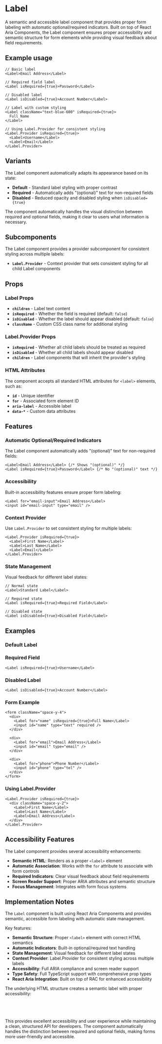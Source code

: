 

<Meta of={LabelStories} />

# Label
A semantic and accessible label component that provides proper form labeling with automatic optional/required indicators. Built on top of React Aria Components, the Label component ensures proper accessibility and semantic structure for form elements while providing visual feedback about field requirements.

## Example usage
```tsx
// Basic label
<Label>Email Address</Label>

// Required field label
<Label isRequired={true}>Password</Label>

// Disabled label
<Label isDisabled={true}>Account Number</Label>

// Label with custom styling
<Label className="text-blue-600" isRequired={true}>
  Full Name
</Label>

// Using Label.Provider for consistent styling
<Label.Provider isRequired={true}>
  <Label>Username</Label>
  <Label>Email</Label>
</Label.Provider>
```

## Variants

The Label component automatically adapts its appearance based on its state:

* **Default** - Standard label styling with proper contrast
* **Required** - Automatically adds "(optional)" text for non-required fields
* **Disabled** - Reduced opacity and disabled styling when `isDisabled={true}`

The component automatically handles the visual distinction between required and optional fields, making it clear to users what information is necessary.

<Canvas of={LabelStories.Default} />

## Subcomponents

The Label component provides a provider subcomponent for consistent styling across multiple labels:

- **`Label.Provider`** - Context provider that sets consistent styling for all child Label components

## Props

### Label Props
- **`children`** - Label text content
- **`isRequired`** - Whether the field is required (default: `false`)
- **`isDisabled`** - Whether the label should appear disabled (default: `false`)
- **`className`** - Custom CSS class name for additional styling

### Label.Provider Props
- **`isRequired`** - Whether all child labels should be treated as required
- **`isDisabled`** - Whether all child labels should appear disabled
- **`children`** - Label components that will inherit the provider's styling

### HTML Attributes
The component accepts all standard HTML attributes for `<label>` elements, such as:
- **`id`** - Unique identifier
- **`for`** - Associated form element ID
- **`aria-label`** - Accessible label
- **`data-*`** - Custom data attributes

## Features

### Automatic Optional/Required Indicators
The Label component automatically adds "(optional)" text for non-required fields:
```tsx
<Label>Email Address</Label> {/* Shows "(optional)" */}
<Label isRequired={true}>Password</Label> {/* No "(optional)" text */}
```

### Accessibility
Built-in accessibility features ensure proper form labeling:
```tsx
<Label for="email-input">Email Address</Label>
<input id="email-input" type="email" />
```

### Context Provider
Use `Label.Provider` to set consistent styling for multiple labels:
```tsx
<Label.Provider isRequired={true}>
  <Label>First Name</Label>
  <Label>Last Name</Label>
  <Label>Email</Label>
</Label.Provider>
```

### State Management
Visual feedback for different label states:
```tsx
// Normal state
<Label>Standard Label</Label>

// Required state
<Label isRequired={true}>Required Field</Label>

// Disabled state
<Label isDisabled={true}>Disabled Field</Label>
```

## Examples

### Default Label
<Canvas of={LabelStories.Default} />

### Required Field
```tsx
<Label isRequired={true}>Username</Label>
```

### Disabled Label
```tsx
<Label isDisabled={true}>Account Number</Label>
```

### Form Example
```tsx
<form className="space-y-4">
  <div>
    <Label for="name" isRequired={true}>Full Name</Label>
    <input id="name" type="text" required />
  </div>

  <div>
    <Label for="email">Email Address</Label>
    <input id="email" type="email" />
  </div>

  <div>
    <Label for="phone">Phone Number</Label>
    <input id="phone" type="tel" />
  </div>
</form>
```

### Using Label.Provider
```tsx
<Label.Provider isRequired={true}>
  <div className="space-y-2">
    <Label>First Name</Label>
    <Label>Last Name</Label>
    <Label>Email Address</Label>
  </div>
</Label.Provider>
```

## Accessibility Features

The Label component provides several accessibility enhancements:

- **Semantic HTML**: Renders as a proper `<label>` element
- **Automatic Association**: Works with the `for` attribute to associate with form controls
- **Required Indicators**: Clear visual feedback about field requirements
- **Screen Reader Support**: Proper ARIA attributes and semantic structure
- **Focus Management**: Integrates with form focus systems

## Implementation Notes
The `Label` component is built using React Aria Components and provides semantic, accessible form labeling with automatic state management.

Key features:
- **Semantic Structure**: Proper `<label>` element with correct HTML semantics
- **Automatic Indicators**: Built-in optional/required text handling
- **State Management**: Visual feedback for different label states
- **Context Provider**: Label.Provider for consistent styling across multiple labels
- **Accessibility**: Full ARIA compliance and screen reader support
- **Type Safety**: Full TypeScript support with comprehensive prop types
- **React Aria Integration**: Built on top of RAC for enhanced accessibility

The underlying HTML structure creates a semantic label with proper accessibility:
```html
<label class="label" data-required="false" data-disabled="false">
  Email Address (optional)
</label>
```

This provides excellent accessibility and user experience while maintaining a clean, structured API for developers. The component automatically handles the distinction between required and optional fields, making forms more user-friendly and accessible.
